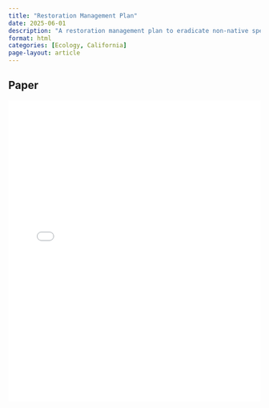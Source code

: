 ```yaml
---
title: "Restoration Management Plan"
date: 2025-06-01
description: "A restoration management plan to eradicate non-native species and replace with California native species at East More Mesa space in Goleta, California."
format: html
categories: [Ecology, California]
page-layout: article
---
```


## Paper

<iframe src="RMP.pdf" width="100%" height="600px" style="border:none;">

</iframe>
